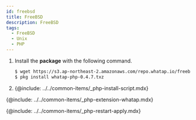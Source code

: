 ```yaml
---
id: freebsd
title: FreeBSD
description: FreeBSD
tags:
  - FreeBSD
  - Unix
  - PHP
---
```


<!-- 리포지토리 등록? -->

<!-- 와탭 리포지토리(Repository)를 등록하세요.-->

1.  Install the **package** with the following command.

    ```bash title=SH
    $ wget https://s3.ap-northeast-2.amazonaws.com/repo.whatap.io/freebsd/10/whatap-php-0.4.7.txz
    $ pkg install whatap-php-0.4.7.txz
    ```

2.  {@include: ../../common-items/_php-install-script.mdx}

{@include: ../../common-items/_php-extension-whatap.mdx} 

{@include: ../../common-items/_php-restart-apply.mdx} 

